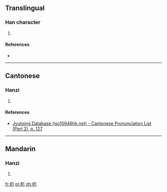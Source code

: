 ==Translingual==

===Han character===
{{Han char|rn=75|rad=木|as=05|sn=9|four=43982|canj=DJC|ids=⿰木穴}}

# {{defn|Han|sort=木05}}

====References====
* {{Han ref|kx=0521.121|dkj=14671|hdz=21189.020|uh=67FC|ud=26620|bh=CF57|bd=53079}}

----

==Cantonese==

===Hanzi===
{{yue-hanzi|jyut=[[jiu2]]|y=yiu2}}

# {{defn|lang=yue|sort=木05}}

====References====
* [http://www.iso10646hk.net/jp/document/download.jsp Jyutping Database (iso10646hk.net) - Cantonese Pronunciation List (Part 2), p. 127]

----

==Mandarin==

===Hanzi===
{{cmn-hanzi|pin=[[yǎo]] ([[yao3]])|wg=yao<sup>3</sup>}}

# {{defn|lang=cmn|sort=木05}}

[[fr:柼]]
[[pl:柼]]
[[zh:柼]]